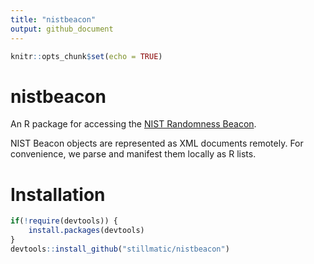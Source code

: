 ```yaml
---
title: "nistbeacon"
output: github_document
---
```


```r
knitr::opts_chunk$set(echo = TRUE)
```

# nistbeacon

An R package for accessing the [NIST Randomness Beacon](https://www.nist.gov/programs-projects/nist-randomness-beacon).

NIST Beacon objects are represented as XML documents remotely. For convenience, we parse and manifest them locally as R lists.

# Installation

```r
if(!require(devtools)) {
    install.packages(devtools)
}
devtools::install_github("stillmatic/nistbeacon")
```

